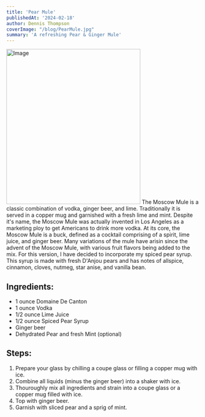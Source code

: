 ```yaml
---
title: 'Pear Mule'
publishedAt: '2024-02-18'
author: Dennis Thompson
coverImage: "/blog/PearMule.jpg"
summary: 'A refreshing Pear & Ginger Mule'
---
```

<Image src="/blog/PearMule.jpg" width="350" height="404" alt="Image" />
The Moscow Mule is a classic combination of vodka, ginger beer, and lime. Traditionally it is served in a copper mug and garnished with a fresh lime and mint. Despite it's name, the Moscow Mule was actually invented in Los Angeles as a marketing ploy to get Americans to drink more vodka. At its core, the Moscow Mule is a buck, defined as a cocktail comprising of a spirit, lime juice, and ginger beer. Many variations of the mule have arisin since the advent of the Moscow Mule, with various fruit flavors being added to the mix. For this version, I have decided to incorporate my <Link href="/coming-soon">spiced pear syrup</Link>. This syrup is made with fresh D'Anjou pears and has notes of allspice, cinnamon, cloves, nutmeg, star anise, and vanilla bean. 


## Ingredients:
- 1 ounce Domaine De Canton 
- 1 ounce Vodka
- 1/2 ounce Lime Juice
- 1/2 ounce <Link href="/coming-soon"> Spiced Pear Syrup </Link>
- Ginger beer
- <Link href="/">Dehydrated Pear </Link> and fresh Mint (optional)

## Steps:
1. Prepare your glass by chilling a coupe glass or filling a copper mug with ice.
2. Combine all liquids (minus the ginger beer) into a shaker with ice.
3. Thouroughly mix all ingredients and strain into a coupe glass or a copper mug filled with ice.
4. Top with ginger beer.
5. Garnish with sliced pear and a sprig of mint.

